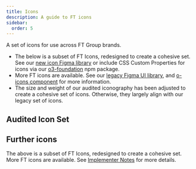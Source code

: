 ```yaml
---
title: Icons
description: A guide to FT icons
sidebar:
  order: 5
---
```



A set of icons for use across FT Group brands.

- The below is a subset of FT Icons, redesigned to create a cohesive set. See our [new icon Figma library](https://www.figma.com/file/cDQZHPJ8e962o9827vugBW/Iconography?type=design&mode=design&t=L6pzL8orfc78JUJo-0) or include CSS Custom Properties for icons via our [o3-foundation](https://origami-for-everyone.ft.com/guides/icons/npmjs.com/package/@financial-times/o3-foundation/) npm package.
- More FT icons are available. See our [legacy Figma UI library](https://www.figma.com/file/MyHQ1qdwYyek5IBdhEEaND/FT-UI-Library?type=design&node-id=0-1498&mode=design&t=uIN7fzq8QDfpjZ4r-0), and [o-icons component](https://o2.origami.ft.com/?path=/story/o2-core_components) for more information.
- The size and weight of our audited iconography has been adjusted to create a cohesive set of icons. Otherwise, they largely align with our legacy set of icons.

## Audited Icon Set

<Icons />

## Further icons

The above is a subset of FT Icons, redesigned to create a cohesive set. More FT icons are available. See [Implementer Notes](#implementer-notes) for more details.
